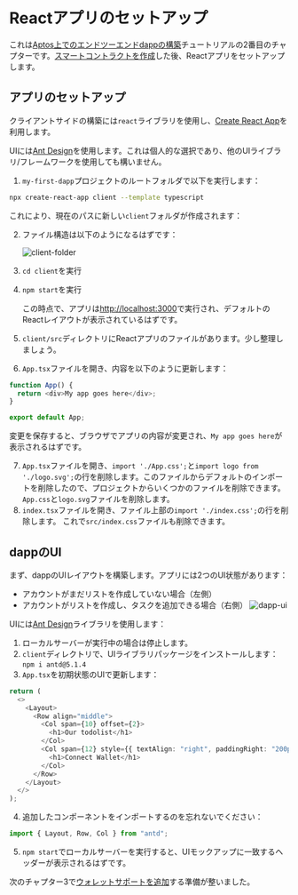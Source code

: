 # Reactアプリのセットアップ

これは[Aptos上でのエンドツーエンドdappの構築](../build-e2e-dapp.mdx)チュートリアルの2番目のチャプターです。[スマートコントラクトを作成](1-create-smart-contract.mdx)した後、Reactアプリをセットアップします。

## アプリのセットアップ

クライアントサイドの構築には`react`ライブラリを使用し、[Create React App](https://create-react-app.dev/docs/getting-started#creating-an-app)を利用します。

UIには[Ant Design](https://ant.design/)を使用します。これは個人的な選択であり、他のUIライブラリ/フレームワークを使用しても構いません。

1. `my-first-dapp`プロジェクトのルートフォルダで以下を実行します：

```bash filename="Terminal"
npx create-react-app client --template typescript
```

これにより、現在のパスに新しい`client`フォルダが作成されます：

2. ファイル構造は以下のようになるはずです：

   ![client-folder](/docs/build-e2e-dapp-img-2.png)

3. `cd client`を実行
4. `npm start`を実行

   この時点で、アプリは[http://localhost:3000](http://localhost:3000)で実行され、デフォルトのReactレイアウトが表示されているはずです。

5. `client/src`ディレクトリにReactアプリのファイルがあります。少し整理しましょう。
6. `App.tsx`ファイルを開き、内容を以下のように更新します：

```ts filename="App.tsx"
function App() {
  return <div>My app goes here</div>;
}

export default App;
```

変更を保存すると、ブラウザでアプリの内容が変更され、`My app goes here`が表示されるはずです。

7. `App.tsx`ファイルを開き、`import './App.css';`と`import logo from './logo.svg';`の行を削除します。このファイルからデフォルトのインポートを削除したので、プロジェクトからいくつかのファイルを削除できます。`App.css`と`logo.svg`ファイルを削除します。
8. `index.tsx`ファイルを開き、ファイル上部の`import './index.css';`の行を削除します。
   これで`src/index.css`ファイルも削除できます。

## dappのUI

まず、dappのUIレイアウトを構築します。アプリには2つのUI状態があります：

- アカウントがまだリストを作成していない場合（左側）
- アカウントがリストを作成し、タスクを追加できる場合（右側）
  ![dapp-ui](/docs/build-e2e-dapp-img-3.png)

UIには[Ant Design](https://ant.design/)ライブラリを使用します：

1. ローカルサーバーが実行中の場合は停止します。
2. `client`ディレクトリで、UIライブラリパッケージをインストールします：`npm i antd@5.1.4`
3. `App.tsx`を初期状態のUIで更新します：

```ts filename="App.tsx"
return (
  <>
    <Layout>
      <Row align="middle">
        <Col span={10} offset={2}>
          <h1>Our todolist</h1>
        </Col>
        <Col span={12} style={{ textAlign: "right", paddingRight: "200px" }}>
          <h1>Connect Wallet</h1>
        </Col>
      </Row>
    </Layout>
  </>
);
```

4. 追加したコンポーネントをインポートするのを忘れないでください：

```ts filename="App.tsx"
import { Layout, Row, Col } from "antd";
```

5. `npm start`でローカルサーバーを実行すると、UIモックアップに一致するヘッダーが表示されるはずです。

次のチャプター3で[ウォレットサポートを追加](3-add-wallet-support.mdx)する準備が整いました。
